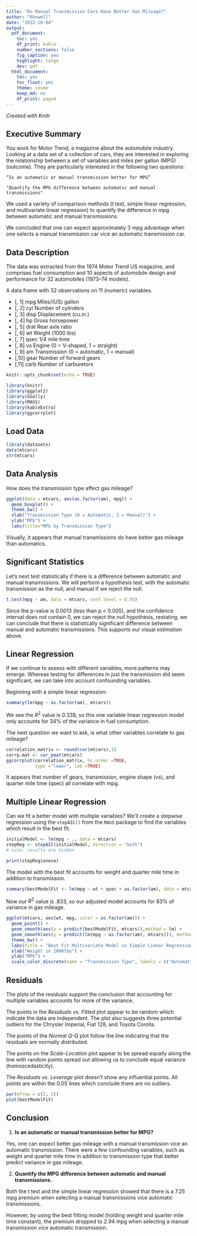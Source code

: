 ```yaml
---
title: "Do Manual Transmission Cars Have Better Gas Mileage?"
author: "Rhowell"
date: "2022-10-04"
output:
  pdf_document:
    toc: yes
    df_print: kable
    number_sections: false
    fig_caption: yes
    highlight: tango
    dev: pdf
  html_document:
    toc: yes
    toc_float: yes
    theme: cosmo
    keep_md: no
    df_print: paged
---
```

*Created with Knitr*

## Executive Summary

You work for Motor Trend, a magazine about the automobile industry. Looking at a data set of a collection of cars, they are interested in exploring the relationship between a set of variables and miles per gallon (MPG) (outcome). They are particularly interested in the following two questions:

    “Is an automatic or manual transmission better for MPG”

    "Quantify the MPG difference between automatic and manual transmissions"  
    
We used a variety of comparison methods (t test, simple linear regression, and multivariate linear regression) to quantify the difference in mpg between automatic and manual transmissions.

We concluded that one can expect approximately 3 mpg advantage when one selects a manual transmission car vice an automatic transmission car.  

## Data Description

The data was extracted from the 1974 Motor Trend US magazine, and comprises fuel consumption and 10 aspects of automobile design and performance for 32 automobiles (1973–74 models).

A data frame with 32 observations on 11 (numeric) variables.

* [, 1]	mpg	Miles/(US) gallon  
* [, 2]	cyl	Number of cylinders  
* [, 3]	disp	Displacement (cu.in.)  
* [, 4]	hp	Gross horsepower  
* [, 5]	drat	Rear axle ratio  
* [, 6]	wt	Weight (1000 lbs)  
* [, 7]	qsec	1/4 mile time  
* [, 8]	vs	Engine (0 = V-shaped, 1 = straight)  
* [, 9]	am	Transmission (0 = automatic, 1 = manual)  
* [,10]	gear	Number of forward gears  
* [,11]	carb	Number of carburetors  


```r
knitr::opts_chunk$set(echo = TRUE)

library(knitr)
library(ggplot2)
library(GGally)
library(MASS)
library(kableExtra)
library(ggcorrplot)
```

## Load Data

```r
library(datasets)
data(mtcars)
str(mtcars)
```

## Data Analysis

How does the transmission type affect gas mileage?

```r
ggplot(data = mtcars, aes(as.factor(am), mpg)) + 
  geom_boxplot() +
  theme_bw() +
  xlab("Transmission Type (0 = Automatic, 1 = Manual)") + 
  ylab("MPG") +
  labs(title="MPG by Transmission Type") 
```

Visually, it appears that manual transmissions do have better gas mileage than automatics. 

## Significant Statistics 

Let's next test statistically if there is a difference between automatic and manual transmissions. We will perform a hypothesis test, with the automatic transmission as the null, and manual if we reject the null.

```r
t.test(mpg ~ am, data = mtcars, conf.level = 0.95)
```

Since the p-value is 0.0013 (less than p < 0.005), and the confidence interval does not contain 0, we can reject the null hypothesis, restating, we can conclude that there is statistically significant difference between manual and automatic transmissions. This supports our visual estimation above.

## Linear Regression

If we continue to assess with different variables, more patterns may emerge. Whereas testing for differences in just the transmission did seem significant, we can take into account confounding variables.

Beginning with a simple linear regression: 

```r
summary(lm(mpg ~ as.factor(am), mtcars))
```

We see the ${R^2}$ value is 0.338, so this one variable linear regression model only accounts for 34% of the variance in fuel consumption. 

The next question we want to ask, is what other variables correlate to gas mileage?

```r
correlation_matrix <- round(cor(mtcars),1)
corrp.mat <- cor_pmat(mtcars)
ggcorrplot(correlation_matrix, hc.order =TRUE, 
           type ="lower", lab =TRUE)
```

It appears that number of gears, transmission, engine shape (vs), and quarter mile time (qsec) all correlate with mpg.

## Multiple Linear Regression

Can we fit a better model with multiple variables? We'll create a stepwise regression using the `stepAIC()` from the `MASS` package to find the variables which result in the best fit.

```r
initialModel <- lm(mpg ~ ., data = mtcars)
stepReg <- stepAIC(initialModel, direction = "both")
# note: results are hidden

```

```r
print(stepReg$anova)
```

The model with the best fit accounts for weight and quarter mile time in addition to transmission.

```r
summary(bestModelFit <- lm(mpg ~ wt + qsec + as.factor(am), data = mtcars))
```

Now our $R^2$ value is .833, so our adjusted model accounts for 83% of variance in gas mileage.

```r
ggplot(mtcars, aes(wt, mpg, color = as.factor(am))) +
  geom_point() +
  geom_smooth(aes(y = predict(bestModelFit, mtcars)),method = lm) +
  geom_smooth(aes(y = predict(lm(mpg ~ as.factor(am), mtcars))), method = lm) +
  theme_bw() +
  labs(title = "Best Fit Multivariate Model vs Simple Linear Regression Model \n by Transmission Type") +
  xlab("Weight in 1000lbs") +
  ylab("MPG") +
  scale_color_discrete(name = "Transmission Type", labels = c("Automatic", "Manual"))
```


## Residuals

The plots of the residuals support the conclusion that accounting for multiple variables accounts for more of the variance.

The points in the *Residuals vs. Fitted* plot appear to be random which indicate the data are independent. The plot also suggests three potential outliers for the Chrysler Imperial, Fiat 128, and Toyota Corolla.

The points of the *Normal Q-Q* plot follow the line indicating that the residuals are normally distributed.

The points on the *Scale-Location* plot appear to be spread equally along the line with random  points spread out allowing us to conclude equal variance (homoscedasticity).

The *Residuals vs. Leverage* plot doesn't show any influential points. All points are within the 0.05 lines which conclude there are no outliers.


```r
par(mfrow = c(2, 2))
plot(bestModelFit)
```

## Conclusion

1. **Is an automatic or manual transmission better for MPG?**

Yes, one can expect better gas mileage with a manual transmission vice an automatic transmission. There were a few confounding variables, such as weight and quarter mile time in addition to transmission type that better predict variance in gas mileage.


2. **Quantify the MPG difference between automatic and manual transmissions.**

Both the t test and the simple linear regression showed that there is a 7.25 mpg premium when selecting a manual transmissions vice automatic transmissions.
    
However, by using the best fitting model (holding weight and quarter mile time constant), the premium dropped to 2.94 mpg when selecting a manual transmission vice automatic transmission. 
